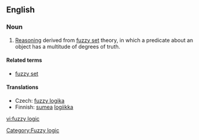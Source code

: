 {{wikipedia}}
==English==

===Noun===
{{en-noun|sg=[[fuzzy]] [[logic]]}}

# [[Reasoning]] derived from [[fuzzy set]] theory, in which a predicate about an object has a multitude of degrees of truth.

====Related terms====
* [[fuzzy set]]

====Translations====
{{trans-top|logic based on the notion of fuzzy set}}
* Czech: [[fuzzy logika]] {{f}}
* Finnish: [[sumea]] [[logiikka]]
{{trans-mid}}
{{trans-bottom}}

[[Category:Fuzzy logic]]

[[vi:fuzzy logic]]